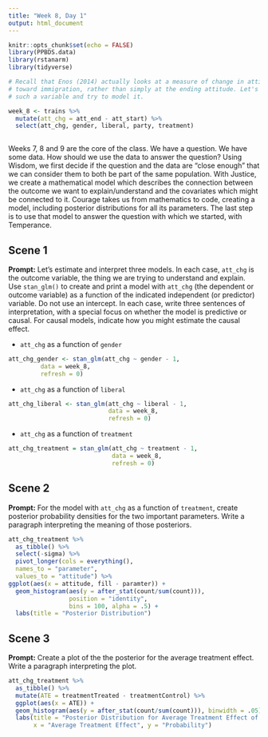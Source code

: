 ```yaml
---
title: "Week 8, Day 1"
output: html_document
---
```


```r
knitr::opts_chunk$set(echo = FALSE)
library(PPBDS.data)
library(rstanarm)
library(tidyverse)

# Recall that Enos (2014) actually looks at a measure of change in attitude
# toward immigration, rather than simply at the ending attitude. Let's create
# such a variable and try to model it.

week_8 <- trains %>% 
  mutate(att_chg = att_end - att_start) %>% 
  select(att_chg, gender, liberal, party, treatment)
  
```

Weeks 7, 8 and 9 are the core of the class. We have a question. We have some data. How should we use the data to answer the question? Using Wisdom, we first decide if the question and the data are "close enough" that we can consider them to both be part of the same population. With Justice, we create a mathematical model which describes the connection between the outcome we want to explain/understand and the covariates which might be connected to it. Courage takes us from mathematics to code, creating a model, including posterior distributions for all its parameters. The last step is to use that model to answer the question with which we started, with Temperance.




## Scene 1

**Prompt:** Let's estimate and interpret three models. In each case, `att_chg` is the outcome variable, the thing we are trying to understand and explain. Use `stan_glm()` to create and print a model with `att_chg` (the dependent or outcome variable) as a function of the indicated independent (or predictor) variable. Do not use an intercept. In each case, write three sentences of interpretation, with a special focus on whether the model is predictive or causal. For causal models, indicate how you might estimate the causal effect.

* `att_chg` as a function of `gender`

```r
att_chg_gender <- stan_glm(att_chg ~ gender - 1,
         data = week_8, 
         refresh = 0)
```


* `att_chg` as a function of `liberal`

```r
att_chg_liberal <- stan_glm(att_chg ~ liberal - 1,
                            data = week_8,
                            refresh = 0)
```


* `att_chg` as a function of `treatment`

```r
att_chg_treatment = stan_glm(att_chg ~ treatment - 1,
                             data = week_8,
                             refresh = 0)
```




## Scene 2

**Prompt:** For the model with `att_chg` as a function of `treatment`, create posterior probability densities for the two important parameters. Write a paragraph interpreting the meaning of those posteriors. 


```r
att_chg_treatment %>%
  as_tibble() %>%
  select(-sigma) %>%
  pivot_longer(cols = everything(),
  names_to = "parameter",
  values_to = "attitude") %>%
ggplot(aes(x = attitude, fill - paramter)) + 
  geom_histogram(aes(y = after_stat(count/sum(count))),
                 position = "identity",
                 bins = 100, alpha = .5) +
  labs(title = "Posterior Distribution")
```


## Scene 3

**Prompt:** Create a plot of the the posterior for the average treatment effect. Write a paragraph interpreting the plot.

```r
att_chg_treatment %>%
  as_tibble() %>%
  mutate(ATE = treatmentTreated - treatmentControl) %>%
  ggplot(aes(x = ATE)) +
  geom_histogram(aes(y = after_stat(count/sum(count))), binwidth = .05) +
  labs(title = "Posterior Distribution for Average Treatment Effect of Experiment",
       x = "Average Treatment Effect", y = "Probability")

```


